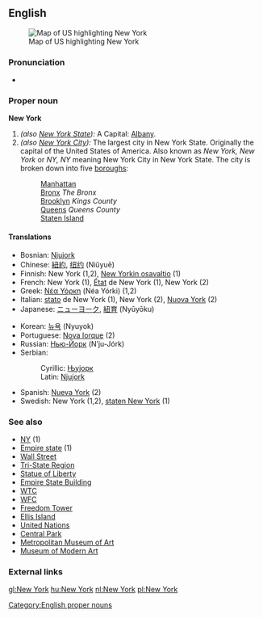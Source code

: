 {{wikipedia}}
==English==
[[Image:map of USA highlighting New York.png|thumb|right|Map of US highlighting New York]]
===Pronunciation===
*{{audio|en-us-New York.ogg|Audio (US)}}

===Proper noun===
'''New York'''
# ''(also [[New York State]]):'' A {{USstate}} Capital: [[Albany]].
# ''(also [[New York City]]):'' The largest city in New York State. Originally the capital of the United States of America. Also known as ''New York, New York'' or ''NY, NY'' meaning New York City in New York State. The city is broken down into five [[borough]]s:
#:[[Manhattan]]
#:[[Bronx]] ''The Bronx''
#:[[Brooklyn]] ''Kings County''
#:[[Queens]] ''Queens County''
#:[[Staten Island]]

====Translations====
{{top}}
*Bosnian: [[Njujork]] {{m}}
*Chinese: [[紐約]], [[纽约]] (Niǔyuē)
*Finnish: New York (1,2), [[New Yorkin osavaltio]] (1)
*French: New York (1), [[état|État]] de New York {{m}} (1), New York (2)
*Greek: [[Νέα Υόρκη]] (Néa Yórki) {{f}} (1,2)
*Italian: [[stato]] de New York {{m}} (1), New York {{f}} (2), [[Nuova York]] {{f}} (2)
*Japanese: [[ニューヨーク]], [[紐育]] (Nyūyōku)
{{mid}}
*Korean: [[뉴욕]] (Nyuyok)
*Portuguese: [[Nova Iorque]] {{f}} (2)
*Russian: [[Нью-Йорк]] (N’ju-Jórk) {{m}}
*Serbian:
*:Cyrillic: [[Њујорк]] {{m}}
*:Latin: [[Njujork]] {{m}}
*Spanish: [[Nueva York]] {{f}} (2)
*Swedish: New York (1,2), [[staten New York]] (1)
{{bottom}}

===See also===
*[[NY]] (1)
*[[Empire state]] (1)
*[[Wall Street]]
*[[Tri-State Region]]
*[[Statue of Liberty]]
*[[Empire State Building]]
*[[WTC]]
*[[WFC]]
*[[Freedom Tower]]
*[[Ellis Island]]
*[[United Nations]]
*[[Central Park]]
*[[Metropolitan Museum of Art]]
*[[Museum of Modern Art]]

===External links===
{{pedialite}}

[[gl:New York]]
[[hu:New York]]
[[nl:New York]]
[[pl:New York]]

[[Category:English proper nouns]]